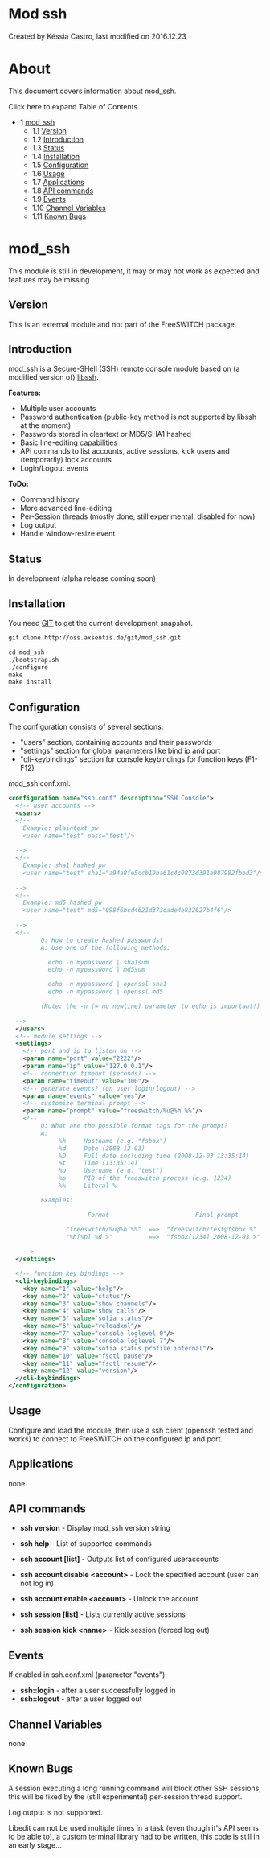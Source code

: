 
# Mod ssh 

 Created by  Késsia Castro, last modified on 2016.12.23

# About

This document covers information about mod\_ssh.

Click here to expand Table of Contents

* 1 [mod\_ssh](#mod_ssh)  
   * 1.1 [Version](#version)  
   * 1.2 [Introduction](#introduction)  
   * 1.3 [Status](#status)  
   * 1.4 [Installation](#installation)  
   * 1.5 [Configuration](#configuration)  
   * 1.6 [Usage](#usage)  
   * 1.7 [Applications](#applications)  
   * 1.8 [API commands](#api-commands)  
   * 1.9 [Events](#events)  
   * 1.10 [Channel Variables](#channel-variables)  
   * 1.11 [Known Bugs](#known-bugs)

# mod_ssh

This module is still in development, it may or may not work as expected and features may be missing

## Version

This is an external module and not part of the FreeSWITCH package.

## Introduction

mod\_ssh is a Secure-SHell (SSH) remote console module based on (a modified version of) [libssh](http://0xbadc0de.be/wiki/).

  
**Features:**

* Multiple user accounts
* Password authentication (public-key method is not supported by libssh at the moment)
* Passwords stored in cleartext or MD5/SHA1 hashed
* Basic line-editing capabilities
* API commands to list accounts, active sessions, kick users and (temporarily) lock accounts
* Login/Logout events

**ToDo:**

* Command history
* More advanced line-editing
* Per-Session threads (mostly done, still experimental, disabled for now)
* Log output
* Handle window-resize event

## Status

In development (alpha release coming soon)

## Installation

You need [GIT](http://git.or.cz/) to get the current development snapshot.

```xml
git clone http://oss.axsentis.de/git/mod_ssh.git

cd mod_ssh
./bootstrap.sh
./configure
make
make install
```

## Configuration

The configuration consists of several sections:

* "users" section, containing accounts and their passwords
* "settings" section for global parameters like bind ip and port
* "cli-keybindings" section for console keybindings for function keys (F1-F12)

mod\_ssh.conf.xml:

```xml
<configuration name="ssh.conf" description="SSH Console">
  <!-- user accounts -->
  <users>
  <!--
    Example: plaintext pw
    <user name="test" pass="test"/>
    
  -->
  <!--
    Example: sha1 hashed pw
    <user name="test" sha1="a94a8fe5ccb19ba61c4c0873d391e987982fbbd3"/>
    
  -->
  <!--
    Example: md5 hashed pw
    <user name="test" md5="098f6bcd4621d373cade4e832627b4f6"/>
    
  -->
  <!--
         Q: How to create hashed passwords?
         A: Use one of the following methods:

           echo -n mypassword | sha1sum
           echo -n mypassword | md5sum

           echo -n mypassword | openssl sha1
           echo -n mypassword | openssl md5

         (Note: the -n (= no newline) parameter to echo is important!)
    
  -->
  </users>
  <!-- module settings -->
  <settings>
    <!-- port and ip to listen on -->
    <param name="port" value="2222"/>
    <param name="ip" value="127.0.0.1"/>
    <!-- connection timeout (seconds) -->
    <param name="timeout" value="300"/>
    <!-- generate events? (on user login/logout) -->
    <param name="events" value="yes"/>
    <!-- customize terminal prompt -->
    <param name="prompt" value="freeswitch/%u@%h %%"/>
    <!--
         Q: What are the possible format tags for the prompt?
         A:
              %h     Hostname (e.g. "fsbox")
              %d     Date (2008-12-03)
              %D     Full date including time (2008-12-03 13:35:14)
              %t     Time (13:35:14)
              %u     Username (e.g. "test")
              %p     PID of the freeswitch process (e.g. 1234)
              %%     Literal %

         Examples:

                      Format                        Final prompt

                "freeswitch/%u@%h %%"  ==>  "freeswitch/test@fsbox %"
                "%h[%p] %d >"          ==>  "fsbox[1234] 2008-12-03 >"
    
    -->
  </settings>

  <!-- function key bindings -->
  <cli-keybindings>
    <key name="1" value="help"/>
    <key name="2" value="status"/>
    <key name="3" value="show channels"/>
    <key name="4" value="show calls"/>
    <key name="5" value="sofia status"/>
    <key name="6" value="reloadxml"/>
    <key name="7" value="console loglevel 0"/>
    <key name="8" value="console loglevel 7"/>
    <key name="9" value="sofia status profile internal"/>
    <key name="10" value="fsctl pause"/>
    <key name="11" value="fsctl resume"/>
    <key name="12" value="version"/>
  </cli-keybindings>
</configuration>
```

## Usage

Configure and load the module, then use a ssh client (openssh tested and works) to connect to FreeSWITCH on the configured ip and port.

## Applications

none

## API commands

* **ssh version** \- Display mod\_ssh version string
* **ssh help** \- List of supported commands

* **ssh account \[list\]** \- Outputs list of configured useraccounts
* **ssh account disable &lt;account>** \- Lock the specified account (user can not log in)
* **ssh account enable &lt;account>** \- Unlock the account

* **ssh session \[list\]** \- Lists currently active sessions
* **ssh session kick &lt;name>** \- Kick session (forced log out)

## Events

If enabled in ssh.conf.xml (parameter "events"):

* **ssh::login** \- after a user successfully logged in
* **ssh::logout** \- after a user logged out

## Channel Variables

none

## Known Bugs

A session executing a long running command will block other SSH sessions, this will be fixed by the (still experimental) per-session thread support.

Log output is not supported.

Libedit can not be used multiple times in a task (even though it's API seems to be able to), a custom terminal library had to be written, this code is still in an early stage...


